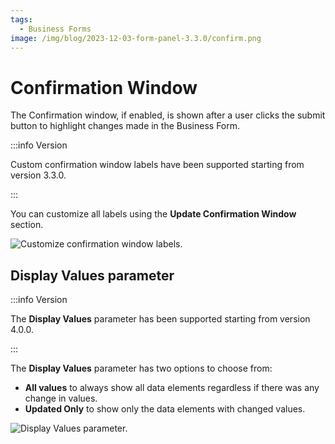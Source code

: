 ```yaml
---
tags:
  - Business Forms
image: /img/blog/2023-12-03-form-panel-3.3.0/confirm.png
---
```



# Confirmation Window

The Confirmation window, if enabled, is shown after a user clicks the submit button to highlight changes made in the Business Form.

:::info Version

Custom confirmation window labels have been supported starting from version 3.3.0.

:::

You can customize all labels using the **Update Confirmation Window** section.

<Image
  title="Customize confirmation window labels."
  src="/img/plugins/volkovlabs-form-panel/confirm-update.png"
/>

## Display Values parameter

:::info Version

The **Display Values** parameter has been supported starting from version 4.0.0.

:::

The **Display Values** parameter has two options to choose from:

- **All values** to always show all data elements regardless if there was any change in values.
- **Updated Only** to show only the data elements with changed values.

<Image
  title="Display Values parameter."
  src="/img/blog/2024-07-02-form-panel-4.0.0/display-values.png"
/>
